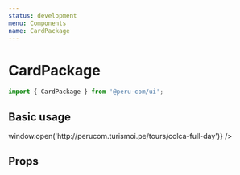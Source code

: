 ```yaml
---
status: development
menu: Components
name: CardPackage
---
```



# CardPackage

```js
import { CardPackage } from '@peru-com/ui';
```
## Basic usage

<Playground>
  <CardGroup>
    <CardPackage
      image="https://turismoi.pe/uploads/photo/version2/photo_file/46203/home_2859-3.jpg"
      price="S/.104"
      description="Colca Full Day"
      onClick={() => window.open('http://perucom.turismoi.pe/tours/colca-full-day')} />
  </CardGroup>
</Playground>

## Props

<Props of={CardPackage} />
